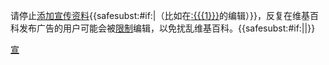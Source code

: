{{{icon|[[Image:Nuvola apps important.svg|25px]] }}}请停止[[WP:SOAP|添加宣传资料]]{{<includeonly>safesubst:</includeonly>#if:{{{1|}}}|（比如在[[:{{{1}}}]]的编辑）}}，反复在维基百科发布广告的用户可能会被[[Wikipedia:封禁方針|限制]]编辑，以免扰乱维基百科。{{<includeonly>safesubst:</includeonly>#if:{{{2|}}}|{{{2}}}|}}<!-- Template:Uw-advert3 --><noinclude>

{{Templatesnotice|series = uw-advert|s1=uw-ad3|s2=Uw-advert3|max = 4}}
[[Category:用戶警告模板|宣]]
</noinclude>
